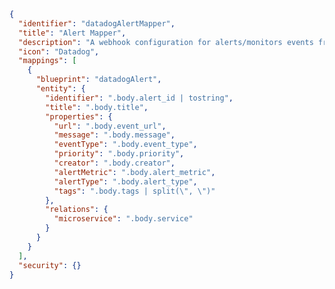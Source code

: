 ```json showLineNumbers
{
  "identifier": "datadogAlertMapper",
  "title": "Alert Mapper",
  "description": "A webhook configuration for alerts/monitors events from Datadog",
  "icon": "Datadog",
  "mappings": [
    {
      "blueprint": "datadogAlert",
      "entity": {
        "identifier": ".body.alert_id | tostring",
        "title": ".body.title",
        "properties": {
          "url": ".body.event_url",
          "message": ".body.message",
          "eventType": ".body.event_type",
          "priority": ".body.priority",
          "creator": ".body.creator",
          "alertMetric": ".body.alert_metric",
          "alertType": ".body.alert_type",
          "tags": ".body.tags | split(\", \")"
        },
        "relations": {
          "microservice": ".body.service"
        }
      }
    }
  ],
  "security": {}
}
```
